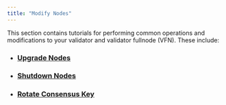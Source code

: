 ```yaml
---
title: "Modify Nodes"
---
```


This section contains tutorials for performing common operations and modifications to your validator and
validator fullnode (VFN). These include:

- ### [Upgrade Nodes](/ja/network/nodes/validator-node/modify-nodes/update-validator-node)
- ### [Shutdown Nodes](/ja/network/nodes/validator-node/modify-nodes/shutting-down-nodes)
- ### [Rotate Consensus Key](/ja/network/nodes/validator-node/modify-nodes/rotate-consensus-key)
